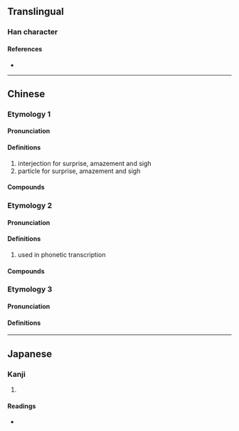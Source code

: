 {{character info/new}}
==Translingual==

===Han character===
{{Han char|rn=30|rad=口|as=03|sn=6|four=|canj=RPD|ids=⿰口也}}

====References====
* {{Han ref|kx=0177.021|dkj=03315|hdz=10584.090|uh=5414|ud=21524}}

----

==Chinese==
{{zh-forms}}
===Etymology 1===
====Pronunciation====
{{zh-pron
|m=ye,yē
|c=jaa1
|cat=interj,part
}}

====Definitions====
{{zh-hanzi}}

# interjection for surprise, amazement and sigh
# particle for surprise, amazement and sigh

====Compounds====
{{zh-der|吔吔聲|吔吔烏|哎吔}}

===Etymology 2===
====Pronunciation====
{{zh-pron
|m=yè
|cat=n
}}

====Definitions====
{{zh-hanzi}}

# used in phonetic transcription

====Compounds====
{{zh-der|威吔}}

===Etymology 3===
{{zh-forms|alt=喫,吃}}

====Pronunciation====
{{zh-pron
|c=jaak3
|cat=v
}}

====Definitions====
{{zh-see|喫|v}}

----

==Japanese==

===Kanji===
{{ja-kanji|grade=|rs=口03}}

# {{rfdef|ja|sort=口03}}

====Readings====
* {{ja-readings|on=[[せ]] (se)|kun=}}